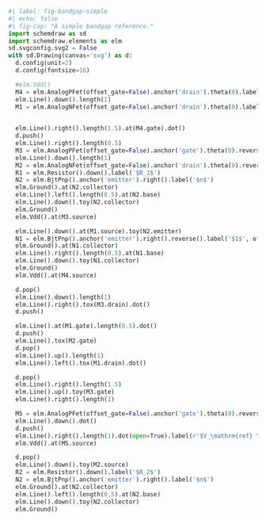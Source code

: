 ```python
#| label: fig-bandgap-simple
#| echo: false
#| fig-cap: "A simple bandgap reference."
import schemdraw as sd
import schemdraw.elements as elm
sd.svgconfig.svg2 = False
with sd.Drawing(canvas='svg') as d:
  d.config(unit=2)
  d.config(fontsize=16)

  #elm.Vdd()
  M4 = elm.AnalogPFet(offset_gate=False).anchor('drain').theta(0).label(r'$M_4$')
  elm.Line().down().length(1)
  M1 = elm.AnalogNFet(offset_gate=False).anchor('drain').theta(0).label(r'$M_1$')
  

  elm.Line().right().length(1.5).at(M4.gate).dot()
  d.push()
  elm.Line().right().length(0.5)
  M3 = elm.AnalogPFet(offset_gate=False).anchor('gate').theta(0).reverse().label(r'$M_3$', ofst=-1.5)
  elm.Line().down().length(1)
  M2 = elm.AnalogNFet(offset_gate=False).anchor('drain').theta(0).reverse().label(r'$M_2$', ofst=-1.5)
  R1 = elm.Resistor().down().label('$R_1$')
  N2 = elm.BjtPnp().anchor('emitter').right().label('$n$')
  elm.Ground().at(N2.collector)
  elm.Line().left().length(0.5).at(N2.base)
  elm.Line().down().toy(N2.collector)
  elm.Ground()
  elm.Vdd().at(M3.source)

  elm.Line().down().at(M1.source).toy(N2.emitter)
  N1 = elm.BjtPnp().anchor('emitter').right().reverse().label('$1$', ofst=-1)
  elm.Ground().at(N1.collector)
  elm.Line().right().length(0.5).at(N1.base)
  elm.Line().down().toy(N1.collector)
  elm.Ground()
  elm.Vdd().at(M4.source)

  d.pop()
  elm.Line().down().length(1)
  elm.Line().right().tox(M3.drain).dot()
  d.push()

  elm.Line().at(M1.gate).length(0.5).dot()
  d.push()
  elm.Line().tox(M2.gate)
  d.pop()
  elm.Line().up().length(1)
  elm.Line().left().tox(M1.drain).dot()

  d.pop()
  elm.Line().right().length(1.5)
  elm.Line().up().toy(M3.gate)
  elm.Line().right().length(1)

  M5 = elm.AnalogPFet(offset_gate=False).anchor('gate').theta(0).reverse().label(r'$M_5$', ofst=-1.5)
  elm.Line().down().dot()
  d.push()
  elm.Line().right().length(1).dot(open=True).label(r'$V_\mathrm{ref} \approx 1.2\,\text{V}$', 'right')
  elm.Vdd().at(M5.source)

  d.pop()
  elm.Line().down().toy(M2.source)
  R2 = elm.Resistor().down().label('$R_2$')
  N2 = elm.BjtPnp().anchor('emitter').right().label('$n$')
  elm.Ground().at(N2.collector)
  elm.Line().left().length(0.5).at(N2.base)
  elm.Line().down().toy(N2.collector)
  elm.Ground()
```
